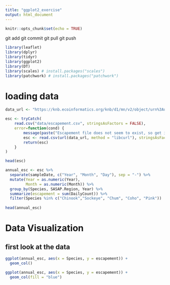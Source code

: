 ```yaml
---
title: "ggplot2_exercise"
output: html_document
---
```


```r
knitr::opts_chunk$set(echo = TRUE)
```

git add
git commit
git pull
git push

```r

library(leaflet)
library(dplyr)
library(tidyr)
library(ggplot2)
library(DT)
library(scales) # install.packages("scales")
library(patchwork) # install.packages("patchwork")

```

# loading data

```r

data_url <- "https://knb.ecoinformatics.org/knb/d1/mn/v2/object/urn%3Auuid%3Af119a05b-bbe7-4aea-93c6-85434dcb1c5e"

esc <- tryCatch(
    read.csv("data/escapement.csv", stringsAsFactors = FALSE),
    error=function(cond) {
        message(paste("Escapement file does not seem to exist, so get it from the KNB."))
        esc <- read.csv(url(data_url, method = "libcurl"), stringsAsFactors = FALSE)
        return(esc)
    }
)

head(esc)

```



```r

annual_esc <- esc %>%
  separate(sampleDate, c("Year", "Month", "Day"), sep = "-") %>%
  mutate(Year = as.numeric(Year),
         Month = as.numeric(Month)) %>%
  group_by(Species, SASAP.Region, Year) %>%
  summarize(escapement = sum(DailyCount)) %>%
  filter(Species %in% c("Chinook","Sockeye", "Chum", "Coho", "Pink"))
  
head(annual_esc)

```

# Data Visualization

## first look at the data

```r

ggplot(annual_esc, aes(x = Species, y = escapement)) +
  geom_col()

```

```r

ggplot(annual_esc, aes(x = Species, y = escapement)) +
  geom_col(fill = "blue")


```













